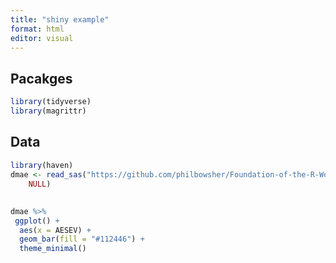```yaml
---
title: "shiny example"
format: html
editor: visual
---
```


## Pacakges
```r
library(tidyverse)
library(magrittr)
```

## Data
```r
library(haven)
dmae <- read_sas("https://github.com/philbowsher/Foundation-of-the-R-Workflow-workshop-2019-09-06/raw/master/Examples/data/dmae.sas7bdat", 
    NULL)
```

## 
```r
dmae %>%
 ggplot() +
  aes(x = AESEV) +
  geom_bar(fill = "#112446") +
  theme_minimal()
```

